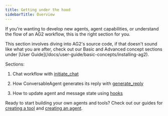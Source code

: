 ```yaml
---
title: Getting under the hood
sidebarTitle: Overview
---
```


If you're wanting to develop new agents, agent capabilities, or understand the flow of an AG2 workflow, this is the right section for you.

<Tip>
This section involves diving into AG2's source code, if that doesn't sound like what you are after, check out our Basic and Advanced concept sections under [User Guide](/docs/user-guide/basic-concepts/installing-ag2).
</Tip>

Sections:

1. Chat workflow with [initiate_chat](/docs/contributor-guide/how-ag2-works/initiate-chat)

2. How ConversableAgent generates its reply with [generate_reply](/docs/contributor-guide/how-ag2-works/generate-reply)

3. How to update agent and message state using [hooks](/docs/contributor-guide/how-ag2-works/hooks)

Ready to start building your own agents and tools? Check out our guides for [creating a tool](/docs/contributor-guide/building/creating-a-tool) and [creating an agent](/docs/contributor-guide/building/creating-an-agent).
